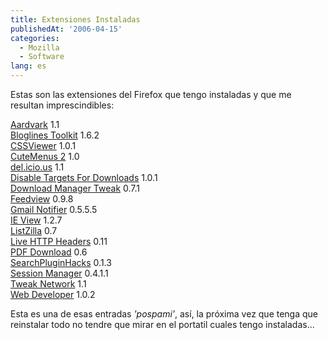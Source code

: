```yaml
---
title: Extensiones Instaladas
publishedAt: '2006-04-15'
categories:
  - Mozilla
  - Software
lang: es
---
```


Estas son las extensiones del Firefox que tengo instaladas y que me resultan imprescindibles:

[Aardvark](http://karmatics.com/aardvark/ 'Quickly clean up a page prior to printing. Also web developer tools.') 1.1\
[Bloglines Toolkit](http://jayseae.cxliv.org/ 'Browser utilities for use with Bloglines') 1.6.2\
[CSSViewer](http://www.google.com/search?&q=CSSViewer 'Search Google for CSSViewer') 1.0.1\
[CuteMenus 2](http://www.geocities.com/replysn/firefox.htm 'Iconifies your menus and popups with XP skin.') 1.0\
[del.icio.us](http://del.icio.us/ 'Keep, share and discover all your favorite things.') 1.1\
[Disable Targets For Downloads](http://www.cusser.net 'Prevents download links opening a blank window.') 1.0.1\
[Download Manager Tweak](http://dmextension.mozdev.org/ 'A modification of the Firefox download manager that changes its appearance and allows it to be opened in a separate window, a new tab, or the sidebar.') 0.7.1\
[Feedview](http://www.epigoon.com 'Make your news feeds nicer to read') 0.9.8\
[Gmail Notifier](http://www.nexgenmedia.net/extensions/ 'A notifier for Gmail accounts.') 0.5.5.5\
[IE View](http://ieview.mozdev.org/ 'Open pages in IE via Firefox menus') 1.2.7\
[ListZilla](http://roachfiend.com 'Outputs an alphabetical list of extensions to a text, vB code, or HTML file.') 0.7\
[Live HTTP Headers](http://livehttpheaders.mozdev.org/ 'View HTTP headers of a page and while browsing.') 0.11\
[PDF Download](http://www.rabotat.org/firefox/ 'Allows to choose what you want to do with a PDF file: download it, view it with an external viewer or view it as HTML!') 0.6\
[SearchPluginHacks](http://www.iosart.com/firefox/searchpluginhacks/ "Allows uninstalling search plugins - just right click on a search plugin and choose 'Delete'") 0.1.3\
[Session Manager](http://sessionmanager.mozdev.org/ 'Saves and restores the state of all windows.') 0.4.1.1\
[Tweak Network](http://www.bitstorm.org/extensions/tweak/ 'Tweak network settings.') 1.1\
[Web Developer](http://chrispederick.com/work/webdeveloper/ 'Adds a menu and a toolbar with various web developer tools.') 1.0.2

Esta es una de esas entradas _'pospami'_, así, la próxima vez que tenga que reinstalar todo no tendre que mirar en el portatil cuales tengo instaladas...
